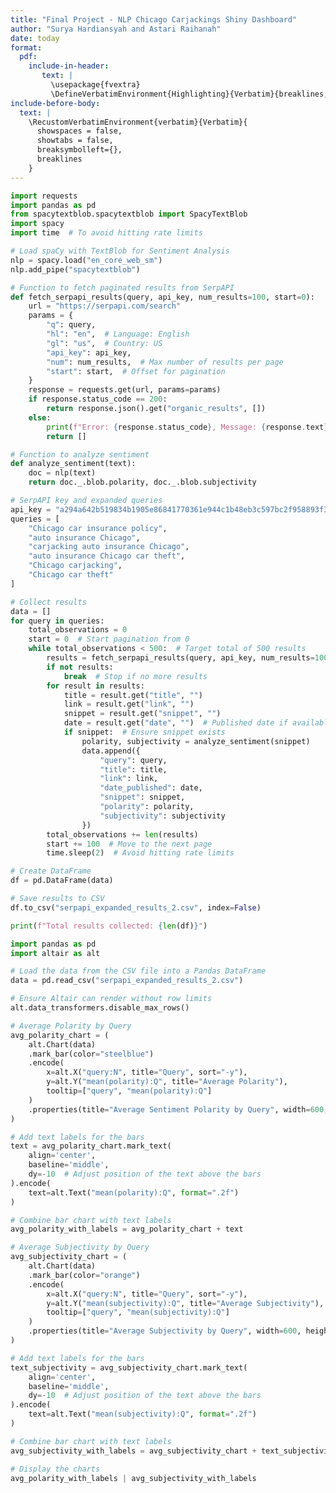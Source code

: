 ```yaml
---
title: "Final Project - NLP Chicago Carjackings Shiny Dashboard"
author: "Surya Hardiansyah and Astari Raihanah"
date: today
format: 
  pdf:
    include-in-header: 
       text: |
         \usepackage{fvextra}
         \DefineVerbatimEnvironment{Highlighting}{Verbatim}{breaklines,commandchars=\\\{\}}
include-before-body:
  text: |
    \RecustomVerbatimEnvironment{verbatim}{Verbatim}{
      showspaces = false,
      showtabs = false,
      breaksymbolleft={},
      breaklines
    }
---
```



```python
import requests
import pandas as pd
from spacytextblob.spacytextblob import SpacyTextBlob
import spacy
import time  # To avoid hitting rate limits

# Load spaCy with TextBlob for Sentiment Analysis
nlp = spacy.load("en_core_web_sm")
nlp.add_pipe("spacytextblob")

# Function to fetch paginated results from SerpAPI
def fetch_serpapi_results(query, api_key, num_results=100, start=0):
    url = "https://serpapi.com/search"
    params = {
        "q": query,
        "hl": "en",  # Language: English
        "gl": "us",  # Country: US
        "api_key": api_key,
        "num": num_results,  # Max number of results per page
        "start": start,  # Offset for pagination
    }
    response = requests.get(url, params=params)
    if response.status_code == 200:
        return response.json().get("organic_results", [])
    else:
        print(f"Error: {response.status_code}, Message: {response.text}")
        return []

# Function to analyze sentiment
def analyze_sentiment(text):
    doc = nlp(text)
    return doc._.blob.polarity, doc._.blob.subjectivity

# SerpAPI key and expanded queries
api_key = "a294a642b519834b1905e86841770361e944c1b48eb3c597bc2f958893f31a4b"
queries = [
    "Chicago car insurance policy",
    "auto insurance Chicago",
    "carjacking auto insurance Chicago",
    "auto insurance Chicago car theft",
    "Chicago carjacking",
    "Chicago car theft"
]

# Collect results
data = []
for query in queries:
    total_observations = 0
    start = 0  # Start pagination from 0
    while total_observations < 500:  # Target total of 500 results
        results = fetch_serpapi_results(query, api_key, num_results=100, start=start)
        if not results:
            break  # Stop if no more results
        for result in results:
            title = result.get("title", "")
            link = result.get("link", "")
            snippet = result.get("snippet", "")
            date = result.get("date", "")  # Published date if available
            if snippet:  # Ensure snippet exists
                polarity, subjectivity = analyze_sentiment(snippet)
                data.append({
                    "query": query,
                    "title": title,
                    "link": link,
                    "date_published": date,
                    "snippet": snippet,
                    "polarity": polarity,
                    "subjectivity": subjectivity
                })
        total_observations += len(results)
        start += 100  # Move to the next page
        time.sleep(2)  # Avoid hitting rate limits

# Create DataFrame
df = pd.DataFrame(data)

# Save results to CSV
df.to_csv("serpapi_expanded_results_2.csv", index=False)

print(f"Total results collected: {len(df)}")

```


```python
import pandas as pd
import altair as alt

# Load the data from the CSV file into a Pandas DataFrame
data = pd.read_csv("serpapi_expanded_results_2.csv")

# Ensure Altair can render without row limits
alt.data_transformers.disable_max_rows()

# Average Polarity by Query 
avg_polarity_chart = (
    alt.Chart(data)
    .mark_bar(color="steelblue")
    .encode(
        x=alt.X("query:N", title="Query", sort="-y"),
        y=alt.Y("mean(polarity):Q", title="Average Polarity"),
        tooltip=["query", "mean(polarity):Q"]
    )
    .properties(title="Average Sentiment Polarity by Query", width=600, height=400)
)

# Add text labels for the bars
text = avg_polarity_chart.mark_text(
    align='center',
    baseline='middle',
    dy=-10  # Adjust position of the text above the bars
).encode(
    text=alt.Text("mean(polarity):Q", format=".2f")
)

# Combine bar chart with text labels
avg_polarity_with_labels = avg_polarity_chart + text

# Average Subjectivity by Query
avg_subjectivity_chart = (
    alt.Chart(data)
    .mark_bar(color="orange") 
    .encode(
        x=alt.X("query:N", title="Query", sort="-y"),
        y=alt.Y("mean(subjectivity):Q", title="Average Subjectivity"),
        tooltip=["query", "mean(subjectivity):Q"]
    )
    .properties(title="Average Subjectivity by Query", width=600, height=400)
)

# Add text labels for the bars
text_subjectivity = avg_subjectivity_chart.mark_text(
    align='center',
    baseline='middle',
    dy=-10  # Adjust position of the text above the bars
).encode(
    text=alt.Text("mean(subjectivity):Q", format=".2f")
)

# Combine bar chart with text labels
avg_subjectivity_with_labels = avg_subjectivity_chart + text_subjectivity

# Display the charts
avg_polarity_with_labels | avg_subjectivity_with_labels

```